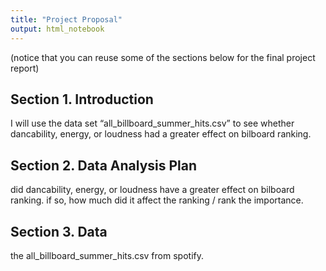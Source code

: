 ```yaml
---
title: "Project Proposal"
output: html_notebook
---
```


(notice that you can reuse some of the sections below for the final project report)

## Section 1. Introduction

I will use the data set "all_billboard_summer_hits.csv" to see whether dancability, energy, or loudness had a greater effect on bilboard ranking. 

## Section 2. Data Analysis Plan

did dancability, energy, or loudness have a greater effect on bilboard ranking. if so, how much did it affect the ranking / rank the importance. 

## Section 3. Data

the all_billboard_summer_hits.csv from spotify. 
